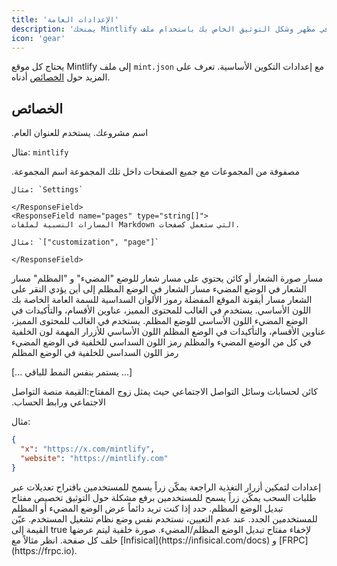 ```yaml
---
title: 'الإعدادات العامة'
description: 'يمنحك Mintlify تحكماً كاملاً في مظهر وشكل التوثيق الخاص بك باستخدام ملف mint.json'
icon: 'gear'
---
```


يحتاج كل موقع Mintlify إلى ملف `mint.json` مع إعدادات التكوين الأساسية. تعرف على المزيد حول [الخصائص](#properties) أدناه.

## الخصائص

<ResponseField name="name" type="string" required>
اسم مشروعك. يستخدم للعنوان العام.

مثال: `mintlify`

</ResponseField>

<ResponseField name="navigation" type="Navigation[]" required>
  مصفوفة من المجموعات مع جميع الصفحات داخل تلك المجموعة
  <Expandable title="التنقل">
    <ResponseField name="group" type="string">
    اسم المجموعة.

    مثال: `Settings`

    </ResponseField>
    <ResponseField name="pages" type="string[]">
    المسارات النسبية لملفات Markdown التي ستعمل كصفحات.

    مثال: `["customization", "page"]`

    </ResponseField>

  </Expandable>
</ResponseField>

<ResponseField name="logo" type="string or object">
  مسار صورة الشعار أو كائن يحتوي على مسار شعار للوضع "المضيء" و "المظلم"
  <Expandable title="الشعار">
    <ResponseField name="light" type="string">
      مسار الشعار في الوضع المضيء
    </ResponseField>
    <ResponseField name="dark" type="string">
      مسار الشعار في الوضع المظلم
    </ResponseField>
    <ResponseField name="href" type="string" default="/">
      إلى أين يؤدي النقر على الشعار
    </ResponseField>
  </Expandable>
</ResponseField>

<ResponseField name="favicon" type="string">
  مسار أيقونة الموقع المفضلة
</ResponseField>

<ResponseField name="colors" type="Colors">
  رموز الألوان السداسية للسمة العامة الخاصة بك
  <Expandable title="الألوان">
    <ResponseField name="primary" type="string" required>
      اللون الأساسي. يستخدم في الغالب للمحتوى المميز، عناوين الأقسام، والتأكيدات في الوضع المضيء
    </ResponseField>
    <ResponseField name="light" type="string">
      اللون الأساسي للوضع المظلم. يستخدم في الغالب للمحتوى المميز، عناوين الأقسام، والتأكيدات في الوضع المظلم
    </ResponseField>
    <ResponseField name="dark" type="string">
      اللون الأساسي للأزرار المهمة
    </ResponseField>
    <ResponseField name="background" type="object">
      لون الخلفية في كل من الوضع المضيء والمظلم
      <Expandable title="الكائن">
        <ResponseField name="light" type="string" required>
          رمز اللون السداسي للخلفية في الوضع المضيء
        </ResponseField>
        <ResponseField name="dark" type="string" required>
          رمز اللون السداسي للخلفية في الوضع المظلم
        </ResponseField>
      </Expandable>
    </ResponseField>
  </Expandable>
</ResponseField>

[... يستمر بنفس النمط للباقي ...]

<ResponseField name="footerSocials" type="FooterSocials">
  كائن لحسابات وسائل التواصل الاجتماعي حيث يمثل زوج المفتاح:القيمة منصة التواصل الاجتماعي ورابط الحساب.
  
  مثال: 
  ```json
  {
    "x": "https://x.com/mintlify",
    "website": "https://mintlify.com"
  }
  ```
</ResponseField>

<ResponseField name="feedback" type="Feedback">
  إعدادات لتمكين أزرار التغذية الراجعة

  <Expandable title="التغذية الراجعة">
    <ResponseField name="suggestEdit" type="boolean" default="false">
    يمكّن زراً يسمح للمستخدمين باقتراح تعديلات عبر طلبات السحب
    </ResponseField>
    <ResponseField name="raiseIssue" type="boolean" default="false">
    يمكّن زراً يسمح للمستخدمين برفع مشكلة حول التوثيق
    </ResponseField>
  </Expandable>
</ResponseField>

<ResponseField name="modeToggle" type="ModeToggle">
  تخصيص مفتاح تبديل الوضع المظلم.
  <Expandable title="تبديل الوضع">
    <ResponseField name="default" type={'"light" or "dark"'}>
      حدد إذا كنت تريد دائماً عرض الوضع المضيء أو المظلم للمستخدمين الجدد. عند عدم التعيين، نستخدم نفس وضع نظام تشغيل المستخدم.
    </ResponseField>
    <ResponseField name="isHidden" type="boolean" default="false">
      عيّن القيمة إلى true لإخفاء مفتاح تبديل الوضع المظلم/المضيء.
    </ResponseField>
  </Expandable>
</ResponseField>

<ResponseField name="backgroundImage" type="string">
  صورة خلفية ليتم عرضها خلف كل صفحة. انظر مثالاً مع [Infisical](https://infisical.com/docs) و [FRPC](https://frpc.io).
</ResponseField>